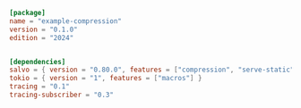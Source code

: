 
```toml  title="compression/Cargo.toml"
[package]
name = "example-compression"
version = "0.1.0"
edition = "2024"


[dependencies]
salvo = { version = "0.80.0", features = ["compression", "serve-static"] }
tokio = { version = "1", features = ["macros"] }
tracing = "0.1"
tracing-subscriber = "0.3"

```
